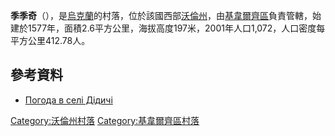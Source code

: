 {{coord|50|45|3|N|25|48|12|E|scale:30000|display=title}}

'''季季奇'''（{{lang-uk|Дідичі}}），是[[烏克蘭|烏克蘭]]的村落，位於該國西部[[沃倫州|沃倫州]]，由[[基韋爾齊區|基韋爾齊區]]負責管轄，始建於1577年，面積2.6平方公里，海拔高度197米，2001年人口1,072，人口密度每平方公里412.78人。

==參考資料==
* [http://weather.in.ua/ua/volynskaja/6809 Погода в селі Дідичі]{{Wayback|url=http://weather.in.ua/ua/volynskaja/6809 |date=20111219103548 }}

[[Category:沃倫州村落|Category:沃倫州村落]]
[[Category:基韋爾齊區村落|Category:基韋爾齊區村落]]


{{Volyn-geo-stub}}